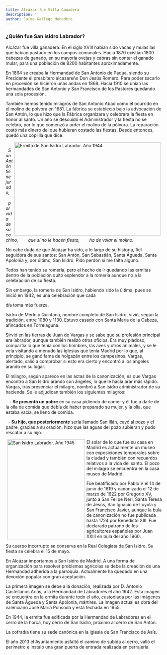 ```yaml
---
title: Alcázar fue Villa Ganadera
description: ''
author: Jaime Gallego Monedero
---
```


### ¿Quién fue San Isidro Labrador?

Alcázar fue villa ganadera. En el siglo XVIII habían sido vacas y mulas las que habían pastado en los campos comunales. Hacia 1870 existían 1800 cabezas de ganado, en su mayoría ovejas y cabras sin contar el ganado mular, para una población de 8200 habitantes aproximadamente.

En 1864 se creaba la Hermandad de San Antonio de Padua, siendo su Presidente el presbítero alcazareño Don Jesús Romero. Para poder sacarlo en procesión se hicieron unas andas en 1868. Hacia 1910 se unían las hermandades de San Antonio y San Francisco de los Pastores quedando una sola procesión.

También hemos tenido milagros de San Antonio Abad como el ocurrido en el molino de pólvora en 1681. La fábrica se estableció bajo la advocación de San Antón, lo que hizo que la Fábrica organizara y celebrara la fiesta en honor al santo. Un año se descuidó el Administrador y la fiesta no se celebró, por lo que comenzó a arder el molino de la pólvora. La reparación costó más dinero del que hubieran costado las fiestas. Desde entonces, quedó una coplilla que dice:

<img src="/images/articulos/2014_alcazar-villa-ganadera01.webp" alt="Ermita de San Isidro Labrador. Año 1944" width="471" height="300" style="float: right; margin:0px 5px;" />

<em>
         San Antón tiene jurado,
         por vida de su cochino,
         que si no le hacen fiesta,
         ha de volar el molino.
</em>

No cabe duda de que Alcázar ha sido, a lo largo de su historia, fiel seguidora de sus santos: San Antón, San Sebastián, Santa Águeda, Santa Apolonia y, por último, San Isidro. Pido perdón si me falta alguno.

Todos han tenido su romería, pero el hecho de ir quedando las ermitas dentro de la población quitó esplendor a la romería aunque no a la celebración de su fiesta.

Sin embargo, la romería de San Isidro, habiendo sido la última, pues se inició en 1942, es una celebración que cada

día toma más fuerza.

Isidro de Merlo y Quintana, nombre completo de San Isidro, vivió, según la tradición, entre 1080 y 1130. Estuvo casado con Santa María de la Cabeza, afincados en Torrelaguna.

Sirvió en las tierras de Juan de Vargas y se sabe que su profesión principal era labrador, aunque también realizó otros oficios. Era muy piadoso, compartía lo que tenía con los hombres, las aves y otros animales, y se le veía visitando a menudo las iglesias que tenía Madrid por lo que, al principio, se ganó fama de holgazán entre los campesinos. Vargas, alertado, salió a comprobar si esto era cierto y encontró a los ángeles arando en su lugar.

El milagro, según aparece en las actas de la canonización, es que Vargas encontró a San Isidro arando con ángeles, lo que le hacía arar más rápido. Vargas, tras presenciar el milagro, nombró a San Isidro administrador de su hacienda. Se le adjudican también los siguientes milagros:

   - <strong>Se presentó un pobre</strong> en su casa pidiendo de comer y él fue a darle de la olla de comida que debía de haber preparado su mujer, y la olla, que estaba vacía, se llenó de comida.

  - <strong>Su hijo, que posteriormente</strong> sería llamado San Illán, cayó al pozo y
el padre, gracias a su oración, hizo que las aguas del pozo subieran y pudo rescatar a su hijo.

<img src="images/articulos/2014_alcazar-villa-ganadera02.webp" alt="San Isidro Labrador. Año 1945" width="250" height="324" style="float:left; margin:0px 5px;" />

El solar de lo que fue su casa en Madrid es actualmente un museo con exposiciones temporales sobre la ciudad y también con recuerdos relativos a la vida del santo. El pozo del milagro se encuentra en la casa museo de Madrid.

Fue beatificado por Pablo V el 14 de junio de 1619 y canonizado el 12 de marzo de 1622 por Gregorio XV, junto a San Felipe Neri, Santa Teresa de Jesús, San Ignacio de Loyola y San Francisco Javier, aunque la bula de canonización no fue publicada hasta 1724 por Benedicto XIII. Fue declarado patrono  de los agricultores españoles por Juan XXIII en bula del año 1960.

Su cuerpo incorrupto se conserva en la Real Colegiata de San Isidro. Su fiesta se celebra el 15 de mayo.

En Alcázar importamos a San Isidro de Madrid. A una forma de organización para resolver problemas agrícolas se debe la creación de una Hermandad adherida a la parroquia. Actualmente ha quedado en una devoción popular con gran aceptación.

La primera imagen se debe a la donación, realizada por D. Antonio Castellanos Arias, a la Hermandad de Labradores el año 1942. Esta imagen se encuentra en la ermita durante todo el año, custodiada por las imágenes de Santa Águeda y Santa Apolonia, mártires. La Imagen actual es obra del valenciano José María Ponsoda y está fechada en 1955.

En 1944, la ermita fue edificada por la Hermandad de Labradores en el cerro de la horca, hoy cerro de San Isidro, próximo al cerro de San Antón.

La cofradía tiene su sede canónica en la iglesia de San Francisco de Asís.

El año 2013 el Ayuntamiento asfaltó el camino de subida al cerro, valló el perímetro e instaló una gran puerta de entrada realizada en cerrajería.
